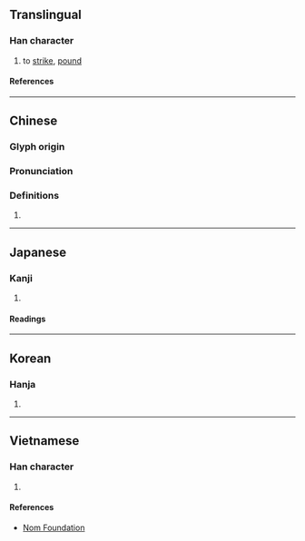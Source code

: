 {{character info/new}}
==Translingual==

===Han character===
{{Han char|rn=64|rad=手|as=12|sn=15|four=58061|canj=QHOR|ids=⿰扌答}}

# {{lb|zh|Cantonese}} to [[strike]], [[pound]]

====References====
{{Han ref|kx=0454.210|dkj=12711|dj=0804.010|hdz=31960.020|uh=6498}}

----

==Chinese==
{{zh-forms}}

===Glyph origin===
{{Han etym}}

===Pronunciation===
{{zh-pron
|m=dā
|c=daap3
|mc=y
|oc=y
|cat=
}}

===Definitions===
{{zh-hanzi}}

# {{rfdef|zh}}

----

==Japanese==

===Kanji===
{{ja-kanji|grade=|rs=手12}}

# {{rfdef|ja|sort=手12}}

====Readings====
{{ja-readings
|on=とう
}}

----

==Korean==

===Hanja===
{{ko-hanja|갑}}

# {{rfdef|ko|sort=手12}}

----

==Vietnamese==

===Han character===
{{vi-readings|rs=手12|reading=[[ráp]], [[đắp]], [[tháp]], [[thắp]], [[đập]]}}

# {{rfdef|vi|sort=手12}}

====References====
* [http://nomfoundation.org/common/nom_details.php?codepoint=6498 Nom Foundation]